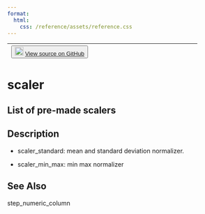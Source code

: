 ```yaml
---
format:
  html:
    css: /reference/assets/reference.css
---
```


| <button class="button"> ![](/reference/assets/GitHub-Mark-32px.png){width="20"} [View source on GitHub](https://github.com/rstudio/tfdatasets//blob/main/R/feature_spec.R#L486) </button> |
|:------------------------------:|:--------------------------------------:|

# scaler

## List of pre-made scalers

## Description

- scaler_standard: mean and standard deviation normalizer. 

- scaler_min_max: min max normalizer 









## See Also
step_numeric_column

